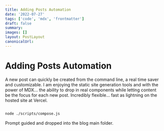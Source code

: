 ```yaml
---
title: Adding Posts Automation
date: '2022-07-27'
tags: ['code', 'mdx', 'frontmatter']
draft: false
summary:
images: []
layout: PostLayout
canonicalUrl:
---
```


# Adding Posts Automation

A new post can quickly be created from the command line, a real time saver and customizable. I am enjoying the static site generation tools and with the power of MDX... the ability to drop in real components while letting content be the focus for each new post. Incredibly flexible... fast as lightning on the hosted site at Vercel.

```bash

node ./scripts/compose.js

```

Prompt guided and dropped into the blog main folder.
